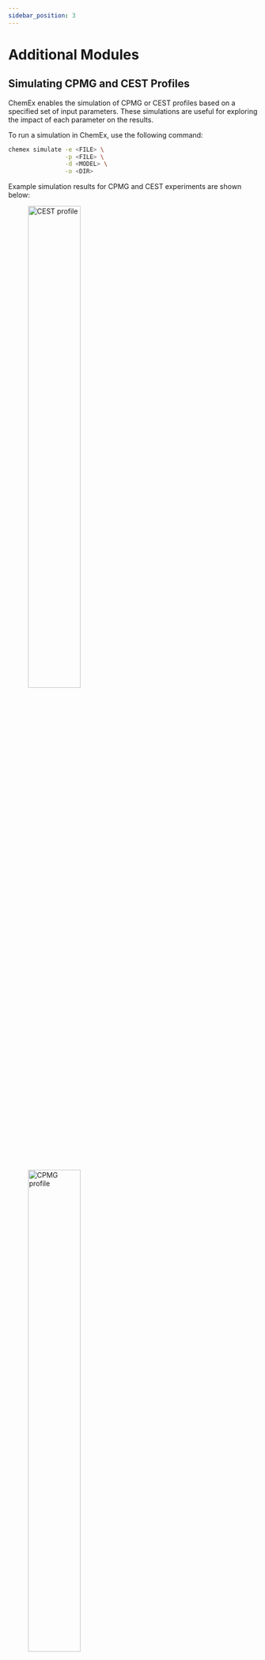 ```yaml
---
sidebar_position: 3
---
```


# Additional Modules

## Simulating CPMG and CEST Profiles

ChemEx enables the simulation of CPMG or CEST profiles based on a specified set of input parameters. These simulations are useful for exploring the impact of each parameter on the results.

To run a simulation in ChemEx, use the following command:

```bash
chemex simulate -e <FILE> \
                -p <FILE> \
                -d <MODEL> \
                -o <DIR>
```

Example simulation results for CPMG and CEST experiments are shown below:


<figure>
  <img src={CestProfile} alt="CEST profile" width="50%"/>
  <img src={CpmgProfile} alt="CPMG profile" width="50%"/>
  <figcaption align="center"><b>Examples of CEST and CPMG simulation results</b></figcaption>
</figure>

### Options

| Option                    | Description                                                           |
| ------------------------- | --------------------------------------------------------------------- |
| `-e`, `--experiments`     | Specifies the files containing experimental setup and data location   |
| `-p`, `--parameters`      | Specifies the files containing the initial parameter values           |
| `-d`, `--model`           | Specifies the exchange model used for simulation (default: `2st`)     |
| `-o`, `--output`          | Specifies the output directory (default: `./Output`)                  |
| `--plot {nothing,normal}` | Sets the plotting level (default: `normal`)                           |
| `--include`               | Residues to include in the simulation (optional)                      |
| `--exclude`               | Residues to exclude from the simulation (optional)                    |

### Example

An example script for running simulations can be found [here](https://github.com/gbouvignies/chemex/tree/master/examples/Experiments/CEST_15N/) in the `simulate.sh` file.

## Plotting Best-Fit Parameters

The `plot_param` module in ChemEx allows you to visualize fitting results interactively.

### Options

| Option               | Description                                                   |
| -------------------- | ------------------------------------------------------------- |
| `-p`, `--parameters` | Specifies the files containing fitted parameters for plotting |
| `-n`, `--parname`    | Specifies the name of the parameter to plot                   |

### Example

An example of using this module is available in the [protein-ligand binding example](../examples/binding.md). After running `run.sh`, display the chemical shift differences between free and bound states with:

```shell
chemex plot_param -p Output/STEP2/All/Parameters/fitted.toml -n DW_AB
```

To compare the transverse relaxation rates of both states, use:

```bash
chemex plot_param -p Output/STEP2/All/Parameters/fitted.toml -n R2
```

These commands are also included in the `plot_param.sh` script in [this example](../examples/binding.md). By analyzing these parameters, the core interaction site can be identified, along with a tail at the C-terminal end displaying increased R<sub>2</sub> rates and minimal chemical shift changes. This tail may indicate transient interactions with the binding partner, causing steric restrictions in that region.

## Initial Estimates of Δϖ for CEST Experiments

In CEST (and D-CEST/COS-CEST) experiments, choosing appropriate initial values for Δϖ is crucial to avoid local minima in fitting. The `pick_cest` module in ChemEx facilitates manual selection of major and minor dips in CEST profiles, which correspond to the ground and excited states.

Use the following command to launch the `pick_cest` module:

```bash
chemex pick_cest -e <FILE> -o <DIR>
```

Upon running this command, a window displaying all CEST profiles will appear. For each profile, click first on the major dip, then on the minor dip(s). If only one dip is visible (indicating the minor dip overlaps with the major dip), click the major dip twice. Use the `Next` and `Previous` buttons to navigate profiles, `Swap` to switch between major and minor states, and `Clear` to reset selections on the current profile. During this process, two files are generated in real-time: `cs_a.toml` (chemical shifts of the major state) and `dw_ab.toml` (chemical shift differences between major and minor states).

### Example

Scripts to try out this module are provided in the `pick_cest.sh` file under the [CEST_15N example](https://github.com/gbouvignies/chemex/tree/master/examples/Experiments/CEST_15N/) and `pick_dcest.sh` file under the [DCEST_15N example](https://github.com/gbouvignies/chemex/tree/master/examples/Experiments/DCEST_15N/) for CEST and D-CEST experiments, respectively.
